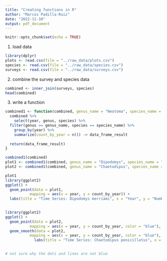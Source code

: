 ```yaml
---
title: "Creating functions in R"
author: "Marcos Padilla-Ruiz"
date: "2022-11-10"
output: pdf_document
---
```


```r
knitr::opts_chunk$set(echo = TRUE)
```

1. load data
```r
library(dplyr)
plots <- read.csv(file = "../raw_data/plots.csv")
species <- read.csv(file = "../raw_data/species.csv")
surveys <- read.csv(file = "../raw_data/surveys.csv")
```

2. combine the survey and species data
```r
combined <- inner_join(surveys, species)
head(combined)
```


3. write a function
```r
combined1 <- function(combined, genus_name = "Neotoma", species_name = "albigula") {
  combined %>% 
    select(year, genus, species) %>% 
  filter(genus == genus_name, species == species_name) %>% 
    group_by(year) %>% 
    summarize(count_by_year = n()) -> data_frame_result
  
  return(data_frame_result)
}

```



```r
combined1(combined)
plot1 <- combined1(combined, genus_name = "Dipodomys", species_name = "merriami")
plot2 <- combined1(combined, genus_name = "Chaetodipus", species_name = "penicillatus")
```

```r
plot1
library(ggplot2)
ggplot() +
  geom_point(data = plot1,
           mapping = aes(x = year, y = count_by_year)) +
  labs(title = "Time Series: Dipodomys merriami", x = "Year", y = "Number of individuals")
 
```

```r
library(ggplot2)
ggplot() +
  geom_point(data = plot2,
           mapping = aes(x = year, y = count_by_year, color = "blue"), size = 1) +
  geom_smooth(data = plot2,
           mapping = aes(x = year, y = count_by_year, color = "blue"), size = 2) +
             labs(title = "Time Series: Chaetodipus penicillatus", x = "Year", y = "Number of individuals") 
 

# not sure why the dots and lines are not blue
```



